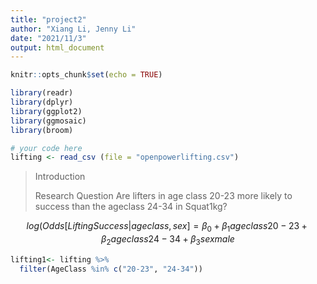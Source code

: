 ```yaml
---
title: "project2"
author: "Xiang Li, Jenny Li"
date: "2021/11/3"
output: html_document
---
```


```r
knitr::opts_chunk$set(echo = TRUE)
```

```r
library(readr)
library(dplyr)
library(ggplot2)
library(ggmosaic)
library(broom)
```

```r
# your code here
lifting <- read_csv (file = "openpowerlifting.csv")
```

> Introduction
>
> Research Question
> Are lifters in age class 20-23 more likely to success than the ageclass 24-34 in Squat1kg?

$$log(Odds[ Lifting Success | ageclass, sex ] = \beta_0 + \beta_1 ageclass20-23 + \beta_2 ageclass24-34 + \beta_3 sexmale $$
```r
lifting1<- lifting %>%
  filter(AgeClass %in% c("20-23", "24-34"))
```


